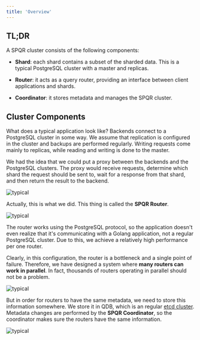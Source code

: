 ```yaml
---
title: 'Overview'
---
```


## TL;DR

A SPQR cluster consists of the following components:

- **Shard**: each shard contains a subset of the sharded data. This is a typical PostgreSQL cluster with a master and replicas.

- **Router**: it acts as a query router, providing an interface between client applications and shards.

- **Coordinator**: it stores metadata and manages the SPQR cluster.

## Cluster Components

What does a typical application look like? Backends connect to a PostgreSQL cluster in some way. We assume that replication is configured in the cluster and backups are performed regularly. Writing requests come mainly to replicas, while reading and writing is done to the master.

We had the idea that we could put a proxy between the backends and the PostgreSQL clusters. The proxy would receive requests, determine which shard the request should be sent to, wait for a response from that shard, and then return the result to the backend.

![typical](/images/components_2.png)

Actually, this is what we did. This thing is called the **SPQR Router**.

![typical](/images/components_3.png)

The router works using the PostgreSQL protocol, so the application doesn't even realize that it's communicating with a Golang application, not a regular PostgreSQL cluster. Due to this, we achieve a relatively high performance per one router.

Clearly, in this configuration, the router is a bottleneck and a single point of failure. Therefore, we have designed a system where **many routers can work in parallel**. In fact, thousands of routers operating in parallel should not be a problem.

![typical](/images/components_4.png)

But in order for routers to have the same metadata, we need to store this information somewhere. We store it in QDB, which is an regular [etcd cluster](https://etcd.io). Metadata changes are performed by the **SPQR Coordinator**, so the coordinator makes sure the routers have the same information.

![typical](/images/components_5.png)

